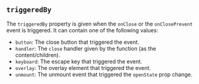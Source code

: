 
<PropertiesTable props={ModalEventsWithSnakeCase} />

## `triggeredBy`

The `triggeredBy` property is given when the `onClose` or the `onClosePrevent` event is triggered. It can contain one of the following values:

- `button`: The close button that triggered the event.
- `handler`: The `close` handler given by the function (as the content/children).
- `keyboard`: The escape key that triggered the event.
- `overlay`: The overlay element that triggered the event.
- `unmount`: The unmount event that triggered the `openState` prop change.
